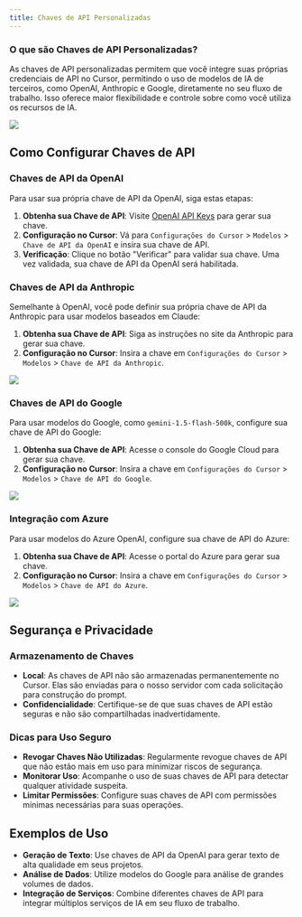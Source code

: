 ```yaml
---
title: Chaves de API Personalizadas
---
```


### O que são Chaves de API Personalizadas?

As chaves de API personalizadas permitem que você integre suas próprias credenciais de API no Cursor, permitindo o uso de modelos de IA de terceiros, como OpenAI, Anthropic e Google, diretamente no seu fluxo de trabalho. Isso oferece maior flexibilidade e controle sobre como você utiliza os recursos de IA.

<Frame>
  <img src="/images/misc/openai-api.png" />
</Frame>

## Como Configurar Chaves de API

### Chaves de API da OpenAI

Para usar sua própria chave de API da OpenAI, siga estas etapas:

1. **Obtenha sua Chave de API**: Visite [OpenAI API Keys](https://platform.openai.com/account/api-keys) para gerar sua chave.
2. **Configuração no Cursor**: Vá para `Configurações do Cursor` > `Modelos` > `Chave de API da OpenAI` e insira sua chave de API.
3. **Verificação**: Clique no botão "Verificar" para validar sua chave. Uma vez validada, sua chave de API da OpenAI será habilitada.

### Chaves de API da Anthropic

Semelhante à OpenAI, você pode definir sua própria chave de API da Anthropic para usar modelos baseados em Claude:

1. **Obtenha sua Chave de API**: Siga as instruções no site da Anthropic para gerar sua chave.
2. **Configuração no Cursor**: Insira a chave em `Configurações do Cursor` > `Modelos` > `Chave de API da Anthropic`.

<Frame>
  <img src="/images/misc/anthropic-api.png" />
</Frame>

### Chaves de API do Google

Para usar modelos do Google, como `gemini-1.5-flash-500k`, configure sua chave de API do Google:

1. **Obtenha sua Chave de API**: Acesse o console do Google Cloud para gerar sua chave.
2. **Configuração no Cursor**: Insira a chave em `Configurações do Cursor` > `Modelos` > `Chave de API do Google`.

<Frame>
  <img src="/images/misc/google-api.png" />
</Frame>

### Integração com Azure

Para usar modelos do Azure OpenAI, configure sua chave de API do Azure:

1. **Obtenha sua Chave de API**: Acesse o portal do Azure para gerar sua chave.
2. **Configuração no Cursor**: Insira a chave em `Configurações do Cursor` > `Modelos` > `Chave de API do Azure`.

<Frame>
  <img src="/images/misc/azure-api.png" />
</Frame>

## Segurança e Privacidade

### Armazenamento de Chaves

- **Local**: As chaves de API não são armazenadas permanentemente no Cursor. Elas são enviadas para o nosso servidor com cada solicitação para construção do prompt.
- **Confidencialidade**: Certifique-se de que suas chaves de API estão seguras e não são compartilhadas inadvertidamente.

### Dicas para Uso Seguro

- **Revogar Chaves Não Utilizadas**: Regularmente revogue chaves de API que não estão mais em uso para minimizar riscos de segurança.
- **Monitorar Uso**: Acompanhe o uso de suas chaves de API para detectar qualquer atividade suspeita.
- **Limitar Permissões**: Configure suas chaves de API com permissões mínimas necessárias para suas operações.

## Exemplos de Uso

- **Geração de Texto**: Use chaves de API da OpenAI para gerar texto de alta qualidade em seus projetos.
- **Análise de Dados**: Utilize modelos do Google para análise de grandes volumes de dados.
- **Integração de Serviços**: Combine diferentes chaves de API para integrar múltiplos serviços de IA em seu fluxo de trabalho.
